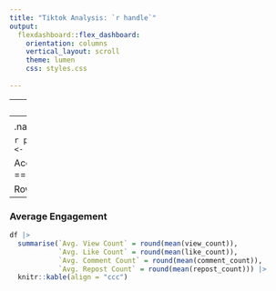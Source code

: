```yaml
---
title: "Tiktok Analysis: `r handle`"
output: 
  flexdashboard::flex_dashboard:
    orientation: columns
    vertical_layout: scroll
    theme: lumen
    css: styles.css
    
---
```


---
logo: `r logo`
data: `r data`
handle: `r handle`

---
<style>
.navbar, [data-toggle=tab], .navbar-brand  {   background-color:white; border:2px; border-color:lightgray; color:white; }

.navbar-logo img {
    position: relative;
    right: 0px;
}
</style>

```r
pacman::p_load(tidyverse, janitor, here, glue, flexdashboard, knitr, DT, highcharter)
df <- readRDS(data)
```

Account Overview {data-orientation=rows}
=======================================================================

Row
-----------------------------------------------------------------------

### Average Engagement

```r
df |> 
  summarise(`Avg. View Count` = round(mean(view_count)),
            `Avg. Like Count` = round(mean(like_count)),
            `Avg. Comment Count` = round(mean(comment_count)),
            `Avg. Repost Count` = round(mean(repost_count))) |> 
  knitr::kable(align = "ccc")
```

